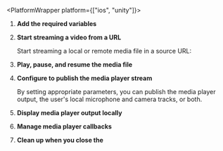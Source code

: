 
<PlatformWrapper platform={["ios", "unity"]}>

1.  **Add the required variables**

    <SetVariables />

1. **Start streaming a video from a URL**

    Start streaming a local or remote media file in a source URL:

    <StartStreaming />

1.  **Play, pause, and resume the media file**

    <PlayPauseResume/>

1.  **Configure <Vg k="ENGINE" /> to publish the media player stream**

    By setting appropriate parameters, you can publish the media player output, the user's local microphone and camera tracks, or both.

    <UpdateChannelPublishOptions />

1. **Display media player output locally**

    <DisplayMeida/>

6.  **Manage media player callbacks**
    <HandleEvents/>
7.  **Clean up when you close the <Vpl k="CLIENT" />**
    <DestroyPlayer/>

</PlatformWrapper>
